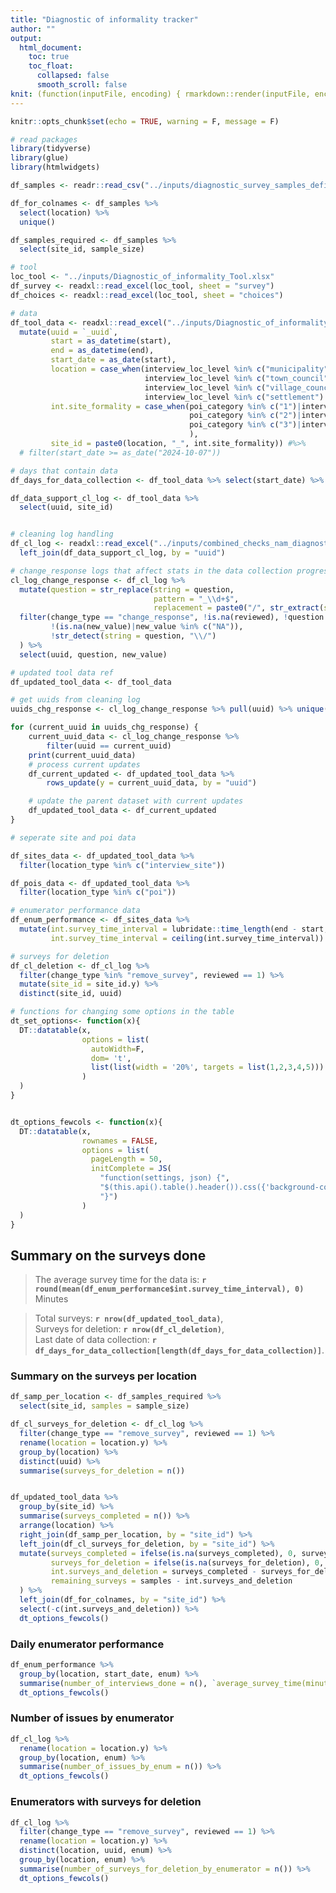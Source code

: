 ```yaml
---
title: "Diagnostic of informality tracker"
author: ""
output:
  html_document:
    toc: true
    toc_float:
      collapsed: false
      smooth_scroll: false
knit: (function(inputFile, encoding) { rmarkdown::render(inputFile, encoding = encoding, output_file = paste0(dirname(inputFile), '/diagnostic_of_informality_tracker_', format(Sys.Date(), '%Y_%m_%d'),'.html')) })
---
```


```r
knitr::opts_chunk$set(echo = TRUE, warning = F, message = F)

# read packages
library(tidyverse)
library(glue)
library(htmlwidgets)

df_samples <- readr::read_csv("../inputs/diagnostic_survey_samples_definition.csv")

df_for_colnames <- df_samples %>% 
  select(location) %>% 
  unique()

df_samples_required <- df_samples %>% 
  select(site_id, sample_size)

# tool
loc_tool <- "../inputs/Diagnostic_of_informality_Tool.xlsx"
df_survey <- readxl::read_excel(loc_tool, sheet = "survey")
df_choices <- readxl::read_excel(loc_tool, sheet = "choices")

# data
df_tool_data <- readxl::read_excel("../inputs/Diagnostic_of_informality_Data.xlsx") %>%
  mutate(uuid = `_uuid`,
         start = as_datetime(start),
         end = as_datetime(end),
         start_date = as_date(start),
         location = case_when(interview_loc_level %in% c("municipality") ~ municipality,
                              interview_loc_level %in% c("town_council") ~ town_council,
                              interview_loc_level %in% c("village_council") ~ village_council,
                              interview_loc_level %in% c("settlement") ~ settlement),
         int.site_formality = case_when(poi_category %in% c("1")|interview_site_category %in% c("1") ~ "formal",
                                        poi_category %in% c("2")|interview_site_category %in% c("2") ~ "informal",
                                        poi_category %in% c("3")|interview_site_category %in% c("3") ~ "household",
                                        ),
         site_id = paste0(location, "_", int.site_formality)) #%>% 
  # filter(start_date >= as_date("2024-10-07")) 

# days that contain data
df_days_for_data_collection <- df_tool_data %>% select(start_date) %>% unique() %>% arrange(start_date) %>% pull()

df_data_support_cl_log <- df_tool_data %>% 
  select(uuid, site_id)


# cleaning log handling
df_cl_log <- readxl::read_excel("../inputs/combined_checks_nam_diagnostic.xlsx", sheet = "cleaning_log") %>% 
  left_join(df_data_support_cl_log, by = "uuid")

# change_response logs that affect stats in the data collection progress ref
cl_log_change_response <- df_cl_log %>%
  mutate(question = str_replace(string = question,
                                pattern = "_\\d+$",
                                replacement = paste0("/", str_extract(string = question, pattern = "\\d+$")))) %>%
  filter(change_type == "change_response", !is.na(reviewed), !question %in% c("_index"), !uuid %in% c("all"),
         !(is.na(new_value)|new_value %in% c("NA")),
         !str_detect(string = question, "\\/")
  ) %>%
  select(uuid, question, new_value)

# updated tool data ref
df_updated_tool_data <- df_tool_data

# get uuids from cleaning log
uuids_chg_response <- cl_log_change_response %>% pull(uuid) %>% unique()

for (current_uuid in uuids_chg_response) {
    current_uuid_data <- cl_log_change_response %>%
        filter(uuid == current_uuid) 
    print(current_uuid_data)
    # process current updates
    df_current_updated <- df_updated_tool_data %>%
        rows_update(y = current_uuid_data, by = "uuid")

    # update the parent dataset with current updates
    df_updated_tool_data <- df_current_updated
}

# seperate site and poi data

df_sites_data <- df_updated_tool_data %>% 
  filter(location_type %in% c("interview_site"))

df_pois_data <- df_updated_tool_data %>% 
  filter(location_type %in% c("poi"))

# enumerator performance data
df_enum_performance <- df_sites_data %>% 
  mutate(int.survey_time_interval = lubridate::time_length(end - start, unit = "min"),
         int.survey_time_interval = ceiling(int.survey_time_interval))

# surveys for deletion
df_cl_deletion <- df_cl_log %>% 
  filter(change_type %in% "remove_survey", reviewed == 1) %>%
  mutate(site_id = site_id.y) %>% 
  distinct(site_id, uuid)

# functions for changing some options in the table
dt_set_options<- function(x){
  DT::datatable(x,
                options = list(
                  autoWidth=F,
                  dom= 't',
                  list(list(width = '20%', targets = list(1,2,3,4,5)))
                )
  )
}


dt_options_fewcols <- function(x){
  DT::datatable(x,
                rownames = FALSE,
                options = list(
                  pageLength = 50,
                  initComplete = JS(
                    "function(settings, json) {",
                    "$(this.api().table().header()).css({'background-color': '#333', 'color': '#fff'});",
                    "}")
                )
  )
}

```

## Summary on the surveys done

>The average survey time for the data is: **`r round(mean(df_enum_performance$int.survey_time_interval), 0)`** Minutes

>Total surveys: **`r nrow(df_updated_tool_data)`**,\
Surveys for deletion: **`r nrow(df_cl_deletion)`**,\
Last date of data collection: **`r df_days_for_data_collection[length(df_days_for_data_collection)]`**.

### Summary on the surveys per location

```r
df_samp_per_location <- df_samples_required %>% 
  select(site_id, samples = sample_size)

df_cl_surveys_for_deletion <- df_cl_log %>% 
  filter(change_type == "remove_survey", reviewed == 1) %>% 
  rename(location = location.y) %>% 
  group_by(location) %>% 
  distinct(uuid) %>%
  summarise(surveys_for_deletion = n())


df_updated_tool_data %>% 
  group_by(site_id) %>% 
  summarise(surveys_completed = n()) %>% 
  arrange(location) %>% 
  right_join(df_samp_per_location, by = "site_id") %>% 
  left_join(df_cl_surveys_for_deletion, by = "site_id") %>% 
  mutate(surveys_completed = ifelse(is.na(surveys_completed), 0, surveys_completed),
         surveys_for_deletion = ifelse(is.na(surveys_for_deletion), 0, surveys_for_deletion),
         int.surveys_and_deletion = surveys_completed - surveys_for_deletion,
         remaining_surveys = samples - int.surveys_and_deletion
  ) %>% 
  left_join(df_for_colnames, by = "site_id") %>% 
  select(-c(int.surveys_and_deletion)) %>% 
  dt_options_fewcols()

```

### Daily enumerator performance

```r

df_enum_performance %>%
  group_by(location, start_date, enum) %>%
  summarise(number_of_interviews_done = n(), `average_survey_time(minutes)` =    round(mean(int.survey_time_interval, na.rm = TRUE), 0)) %>%
  dt_options_fewcols()
```


### Number of issues by enumerator

```r
df_cl_log %>%
  rename(location = location.y) %>%
  group_by(location, enum) %>%
  summarise(number_of_issues_by_enum = n()) %>%
  dt_options_fewcols()
```


### Enumerators with surveys for deletion

```r
df_cl_log %>%
  filter(change_type == "remove_survey", reviewed == 1) %>%
  rename(location = location.y) %>%
  distinct(location, uuid, enum) %>%
  group_by(location, enum) %>%
  summarise(number_of_surveys_for_deletion_by_enumerator = n()) %>%
  dt_options_fewcols()
```
